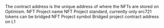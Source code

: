 <ParamField path="contract_address">
The contract address is the unique address of where the NFTs are stored on Optimism.
</ParamField>
<ParamField path="name">
NFT Project name
</ParamField>
<ParamField path="standard">
NFT Project standard, currently only erc721 tokens can be bridged
</ParamField>
<ParamField path="symbol">
NFT Project symbol
</ParamField>
<ParamField path="contract_address_l1">
Bridged project contract address on L1
</ParamField>
